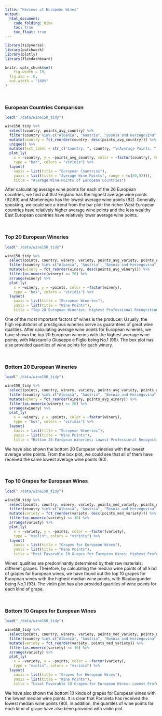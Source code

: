 ```yaml
---
title: "Reviews of European Wines"
output: 
  html_document:
    code_folding: hide
    toc: true
    toc_float: true
---
```


```r
library(tidyverse)
library(patchwork)
library(plotly)
library(flexdashboard)

knitr::opts_chunk$set(
	fig.width = 10, 
  fig.asp = .6,
  out.width = "100%"
)
```

<br/>

### European Countries Comparison

```r
load("./data/wine150_tidy")

wine150_tidy %>% 
  select(country, points_avg_country) %>% 
  filter(country %in% c("Albania", "Austria", "Bosnia and Herzegovina", "Bulgaria", "Croatia", "Cyprus", "Czech Republic", "England", "France", "Germany", "Greece", "Hungary", "Italy", "Lithuania", "Luxembourg", "Macedonia", "Moldova", "Montenegro", "Portugal", "Romania", "Serbia", "Slovakia", "Slovenia", "Spain", "Switzerland", "Ukraine")) %>% 
  mutate(country = fct_reorder(country, desc(points_avg_country))) %>% 
  unique() %>% 
  mutate(text_label = str_c("Country: ", country, "\nAverage Points: ", points_avg_country)) %>% 
  plot_ly(
    x = ~country, y = ~points_avg_country, color = ~factor(country), text = ~text_label,
    type = "bar", colors = "viridis") %>%
  layout(
    xaxis = list(title = "European Countries"),
    yaxis = list(title = "Average Wine Points", range = (c(80,92))),
    title = "Average Wine Points of European Countries")
```

After calculating average wine points for each of the 26 European countries, we find out that England has the highest average wine points (92.89) and Montenegro has the lowest average wine points (82). Generally speaking, we could see a trend from the bar plot: the richer West European countries have relatively higher average wine points and the less wealthy East European countries have relatively lower average wine points.

<br/>

### Top 20 European Wineries

```r
load("./data/wine150_tidy")

wine150_tidy %>% 
  select(points, country, winery, variety, points_avg_variety, points_avg_winery) %>% 
  filter(country %in% c("Albania", "Austria", "Bosnia and Herzegovina", "Bulgaria", "Croatia", "Cyprus", "Czech Republic", "England", "France", "Germany", "Greece", "Hungary", "Italy", "Lithuania", "Luxembourg", "Macedonia", "Moldova", "Montenegro", "Portugal", "Romania", "Serbia", "Slovakia", "Slovenia", "Spain", "Switzerland", "Ukraine")) %>% 
  mutate(winery = fct_reorder(winery, desc(points_avg_winery))) %>% 
  filter(as.numeric(winery) <= 20) %>% 
  arrange(winery) %>% 
  plot_ly(
    x = ~winery, y = ~points, color = ~factor(winery),
    type = "box", colors = "viridis") %>%
  layout(
    xaxis = list(title = "European Wineries"),
    yaxis = list(title = "Wine Points"),
    title = "Top 20 European Wineries: Highest Professional Recognition")
```

One of the most important factors of wines is the producer. Usually, the high reputations of prestigious wineries serve as guarantees of great wine qualities. After calculating average wine points for European wineries, we have shown the top 20 European wineries with the highest average wine points, with Mascarello Giuseppe e Figlio being No.1 (99). The box plot has also provided quartiles of wine points for each winery.

<br/>

### Bottom 20 European Wineries

```r
load("./data/wine150_tidy")

wine150_tidy %>% 
  select(points, country, winery, variety, points_avg_variety, points_avg_winery) %>% 
  filter(country %in% c("Albania", "Austria", "Bosnia and Herzegovina", "Bulgaria", "Croatia", "Cyprus", "Czech Republic", "England", "France", "Germany", "Greece", "Hungary", "Italy", "Lithuania", "Luxembourg", "Macedonia", "Moldova", "Montenegro", "Portugal", "Romania", "Serbia", "Slovakia", "Slovenia", "Spain", "Switzerland", "Ukraine")) %>% 
  mutate(winery = fct_reorder(winery, points_avg_winery)) %>% 
  filter(as.numeric(winery) <= 20) %>% 
  arrange(winery) %>% 
  plot_ly(
    x = ~winery, y = ~points, color = ~factor(winery),
    type = "box", colors = "viridis") %>%
  layout(
    xaxis = list(title = "European Wineries"),
    yaxis = list(title = "Wine Points"),
    title = "Bottom 20 European Wineries: Lowest Professional Recognition")
```

We have also shown the bottom 20 European wineries with the lowest average wine points. From the box plot, we could see that all of them have received the same lowest average wine points (80).

<br/>

### Top 10 Grapes for European Wines

```r
load("./data/wine150_tidy")

wine150_tidy %>% 
  select(points, country, winery, variety, points_med_variety, points_med_winery) %>% 
  filter(country %in% c("Albania", "Austria", "Bosnia and Herzegovina", "Bulgaria", "Croatia", "Cyprus", "Czech Republic", "England", "France", "Germany", "Greece", "Hungary", "Italy", "Lithuania", "Luxembourg", "Macedonia", "Moldova", "Montenegro", "Portugal", "Romania", "Serbia", "Slovakia", "Slovenia", "Spain", "Switzerland", "Ukraine")) %>% 
  mutate(variety = fct_reorder(variety, desc(points_med_variety))) %>% 
  filter(as.numeric(variety) <= 10) %>% 
  arrange(variety) %>% 
  plot_ly(
    x = ~variety, y = ~points, color = ~factor(variety),
    type = "violin", colors = "viridis") %>%
  layout(
    xaxis = list(title = "Grapes for European Wines"),
    yaxis = list(title = "Wine Points"),
    title = "Most Favorable 10 Grapes for European Wines: Highest Professional Recognition")
```

Wines' qualities are predominantly determined by their raw materials: different grapes. Therefore, by calculating the median wine points of all kind of grapes for European wines, we have found out the top 10 grapes for European wines with the highest median wine points, with Blauburgunder being No.1 (93). The violin plot has also provided quartiles of wine points for each kind of grape.

<br/>

### Bottom 10 Grapes for European Wines

```r
load("./data/wine150_tidy")

wine150_tidy %>% 
  select(points, country, winery, variety, points_med_variety, points_med_winery) %>% 
  filter(country %in% c("Albania", "Austria", "Bosnia and Herzegovina", "Bulgaria", "Croatia", "Cyprus", "Czech Republic", "England", "France", "Germany", "Greece", "Hungary", "Italy", "Lithuania", "Luxembourg", "Macedonia", "Moldova", "Montenegro", "Portugal", "Romania", "Serbia", "Slovakia", "Slovenia", "Spain", "Switzerland", "Ukraine")) %>% 
  mutate(variety = fct_reorder(variety, points_med_variety)) %>% 
  filter(as.numeric(variety) <= 10) %>% 
  arrange(variety) %>% 
  plot_ly(
    x = ~variety, y = ~points, color = ~factor(variety),
    type = "violin", colors = "viridis") %>%
  layout(
    xaxis = list(title = "Grapes for European Wines"),
    yaxis = list(title = "Wine Points"),
    title = "Least Favorable 10 Grapes for European Wines: Lowest Professional Recognition")
```

We have also shown the bottom 10 kinds of grapes for European wines with the lowest median wine points. It is clear that Parraleta has received the lowest median wine points (80). In addition, the quartiles of wine points for each kind of grape have also been provided with violin plot.
